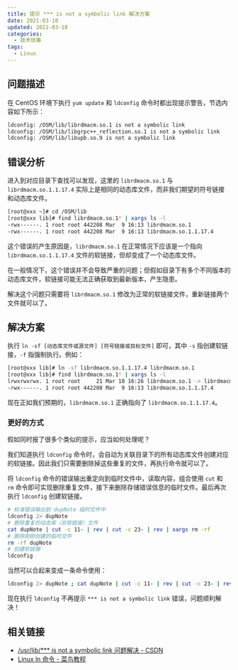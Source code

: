 ```yaml
---
title: 提示 *** is not a symbolic link 解决方案
date: 2021-03-10
updated: 2021-03-10
categories:
  - 技术琐事
tags:
  - Linux
---
```


## 问题描述

在 CentOS 环境下执行 `yum update` 和 `ldconfig` 命令时都出现提示警告，节选内容如下所示：

```bash
ldconfig: /OSM/lib/librdmacm.so.1 is not a symbolic link
ldconfig: /OSM/lib/libgrpc++_reflection.so.1 is not a symbolic link
ldconfig: /OSM/lib/libupb.so.9 is not a symbolic link
```

## 错误分析

进入到对应目录下查找可以发现，这里的 `librdmacm.so.1` 与 `librdmacm.so.1.1.17.4` 实际上是相同的动态库文件，而非我们期望的符号链接和动态库文件。

```bash
[root@xxx ~]# cd /OSM/lib
[root@xxx lib]# find librdmacm.so.1* | xargs ls -l
-rwx------. 1 root root 442208 Mar  9 16:13 librdmacm.so.1
-rwx------. 1 root root 442208 Mar  9 16:13 librdmacm.so.1.1.17.4
```

这个错误的产生原因是，`librdmacm.so.1` 在正常情况下应该是一个指向 `librdmacm.so.1.1.17.4` 文件的软链接，但却变成了一个动态库文件。

在一般情况下，这个错误并不会导致严重的问题；但假如目录下有多个不同版本的动态库文件，软链接可能无法正确获取到最新版本，产生隐患。

解决这个问题只需要将 `librdmacm.so.1` 修改为正常的软链接文件，重新链接两个文件就可以了。

## 解决方案

执行 `ln -sf [动态库文件或源文件] [符号链接或目标文件]` 即可，其中 `-s` 指创建软链接，`-f` 指强制执行。例如：

```bash
[root@xxx lib]# ln -sf librdmacm.so.1.1.17.4 librdmacm.so.1
[root@xxx lib]# find librdmacm.so.1* | xargs ls -l
lrwxrwxrwx. 1 root root     21 Mar 10 16:26 librdmacm.so.1 -> librdmacm.so.1.1.17.4
-rwx------. 1 root root 442208 Mar  9 16:13 librdmacm.so.1.1.17.4
```

现在正如我们预期的，`librdmacm.so.1` 正确指向了 `librdmacm.so.1.1.17.4`。

### 更好的方式

假如同时报了很多个类似的提示，应当如何处理呢？

我们知道执行 `ldconfig` 命令时，会自动为关联目录下的所有动态库文件创建对应的软链接。因此我们只需要删除掉这些重复的文件，再执行命令就可以了。

将 `ldconfig` 命令的错误输出重定向到临时文件中，读取内容，组合使用 `cut` 和 `rm` 命令即可实现删除重复文件，接下来删除存储错误信息的临时文件。最后再次执行 `ldconfig` 创建软链接。

```bash
# 标准错误输出到 dupNote 临时文件中
ldconfig 2> dupNote
# 删除重复的动态库（非软链接）文件
cat dupNote | cut -c 11- | rev | cut -c 23- | rev | xargs rm -rf
# 删除刚刚创建的临时文件
rm -rf dupNote
# 创建软链接
ldconfig
```

当然可以合起来变成一条命令使用：

```bash
ldconfig 2> dupNote ; cat dupNote | cut -c 11- | rev | cut -c 23- | rev | xargs rm -rf ; rm -rf dupNote ; ldconfig
```

现在执行 `ldconfig` 不再提示 `*** is not a symbolic link` 错误，问题顺利解决！

## 相关链接

- [/usr/lib/\*\*\* is not a symbolic link 问题解决 - CSDN](https://blog.csdn.net/qq_34213260/article/details/107399507)
- [Linux ln 命令 - 菜鸟教程](https://www.runoob.com/linux/linux-comm-ln.html)
